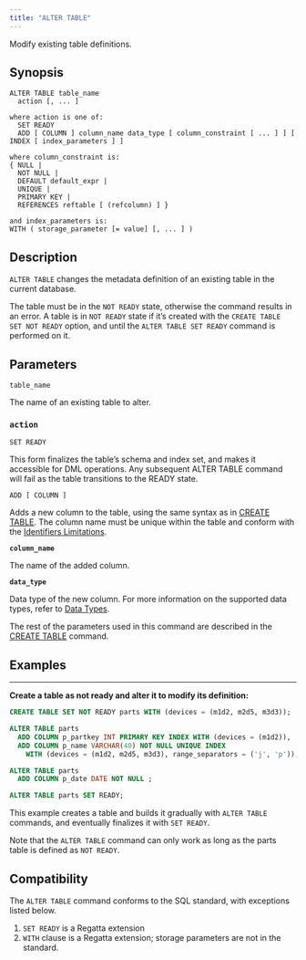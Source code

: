 ```yaml
---
title: "ALTER TABLE"
---
```


Modify existing table definitions.

## Synopsis

```
ALTER TABLE table_name
  action [, ... ]

where action is one of:
  SET READY
  ADD [ COLUMN ] column_name data_type [ column_constraint [ ... ] ] [ INDEX [ index_parameters ] ]

where column_constraint is:
{ NULL |
  NOT NULL |
  DEFAULT default_expr |
  UNIQUE |
  PRIMARY KEY |
  REFERENCES reftable [ (refcolumn) ] }

and index_parameters is:
WITH ( storage_parameter [= value] [, ... ] )
```

## Description

`ALTER TABLE` changes the metadata definition of an existing table in the current database.

The table must be in the `NOT READY` state, otherwise the command results in an error. A table is in `NOT READY` state if it’s created with the `CREATE TABLE SET NOT READY` option, and until the `ALTER TABLE SET READY` command is performed on it.

## Parameters

`table_name`

The name of an existing table to alter.

### `action`

`SET READY`

This form finalizes the table’s schema and index set, and makes it accessible for DML operations. Any subsequent ALTER TABLE command will fail as the table transitions to the READY state.

`ADD [ COLUMN ]`

Adds a new column to the table, using the same syntax as in [CREATE TABLE](/sql/ddl-commands/create-table). The column name must be unique within the table and conform with the [Identifiers Limitations](/sql/appendices/indentifiers-limitations).

**`column_name`**

The name of the added column.

**`data_type`**

Data type of the new column. For more information on the supported data types, refer to [Data Types](/sql/data-types).

The rest of the parameters used in this command are described in the [CREATE TABLE](/sql/ddl-commands/create-table) command.

## Examples

---

**Create a table as not ready and alter it to modify its definition:**

```sql
CREATE TABLE SET NOT READY parts WITH (devices = (m1d2, m2d5, m3d3));

ALTER TABLE parts
  ADD COLUMN p_partkey INT PRIMARY KEY INDEX WITH (devices = (m1d2)),
  ADD COLUMN p_name VARCHAR(40) NOT NULL UNIQUE INDEX
    WITH (devices = (m1d2, m2d5, m3d3), range_separators = ('j', 'p'));

ALTER TABLE parts
  ADD COLUMN p_date DATE NOT NULL ;

ALTER TABLE parts SET READY;
```

This example creates a table and builds it gradually with `ALTER TABLE` commands, and eventually finalizes it with `SET READY`.

Note that the `ALTER TABLE` command can only work as long as the parts table is defined as `NOT READY`.

## Compatibility

The `ALTER TABLE` command conforms to the SQL standard, with exceptions listed below.

1. `SET READY` is a Regatta extension
2. `WITH` clause is a Regatta extension; storage parameters are not in the standard.